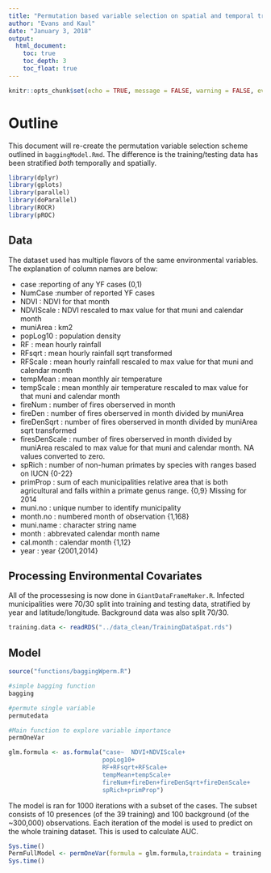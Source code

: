 ```yaml
---
title: "Permutation based variable selection on spatial and temporal training data"
author: "Evans and Kaul"
date: "January 3, 2018"
output: 
  html_document:
    toc: true
    toc_depth: 3
    toc_float: true
---
```


```r
knitr::opts_chunk$set(echo = TRUE, message = FALSE, warning = FALSE, eval = FALSE)
```

# Outline

This document will re-create the permutation variable selection scheme outlined in `baggingModel.Rmd`. The difference is the training/testing data has been stratified *both* temporally and spatially.  

```r
library(dplyr)
library(gplots)
library(parallel)
library(doParallel)
library(ROCR)
library(pROC)
```

## Data

The dataset used has multiple flavors of the same environmental variables. The explanation of column names are below:

* case :reporting of any YF cases (0,1)
* NumCase :number of reported YF cases 
* NDVI : NDVI for that month
* NDVIScale : NDVI rescaled to max value for that muni and calendar month
* muniArea : km2
* popLog10 : population density 
* RF : mean hourly rainfall
* RFsqrt : mean hourly rainfall sqrt transformed
* RFScale : mean hourly rainfall rescaled to max value for that muni and calendar month
* tempMean : mean monthly air temperature 
* tempScale : mean monthly air temperature rescaled to max value for that muni and calendar month
* fireNum : number of fires oberserved in month
* fireDen : number of fires oberserved in month divided by muniArea
* fireDenSqrt : number of fires oberserved in month divided by muniArea sqrt transformed
* firesDenScale : number of fires oberserved in month divided by muniArea rescaled to max value for that muni and calendar month. NA values converted to zero. 
* spRich : number of non-human primates by species with ranges based on IUCN {0-22}
* primProp : sum of each municipalities relative area that is both agricultural and falls within a primate genus range. {0,9} Missing for 2014
* muni.no : unique number to identify municipality
* month.no : numbered month of observation {1,168}
* muni.name : character string name
* month : abbrevated calendar month name
* cal.month : calendar month {1,12}
* year : year {2001,2014}

## Processing Environmental Covariates

   All of the processesing is now done in `GiantDataFrameMaker.R`. 
Infected municipalities were 70/30 split into training and testing data, stratified by year and latitude/longitude. Background data was also split 70/30.  

```r
training.data <- readRDS("../data_clean/TrainingDataSpat.rds")

```   


## Model

```r
source("functions/baggingWperm.R")

#simple bagging function
bagging

#permute single variable
permutedata

#Main function to explore variable importance 
permOneVar

```
  

```r
glm.formula <- as.formula("case~  NDVI+NDVIScale+
                          popLog10+
                          RF+RFsqrt+RFScale+
                          tempMean+tempScale+
                          fireNum+fireDen+fireDenSqrt+fireDenScale+
                          spRich+primProp") 
```

The model is ran for 1000 iterations with a subset of the cases. The subset consists of 10 presences (of the 39 training) and 100 background (of the ~300,000) observations. Each iteration of the model is used to predict on the whole training dataset. This is used to calculate AUC.

```r
Sys.time()
PermFullModel <- permOneVar(formula = glm.formula,traindata = training.data, cores = 20, no.iterations = 100, perm = 10)
Sys.time()

```

